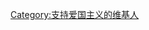 {{Userbox
 |border-s=1
 |border-c=red
 |id-s=11
 |id-fc=red
 |id=爱国<br>主义
 |info-s=10
 |info-c=white
 |info-fc=black
 |info=這個用戶是'''[[爱国主义|<span style="color:#F03333;">爱国主义</span>]]'''者。
}}

[[Category:支持爱国主义的维基人]]